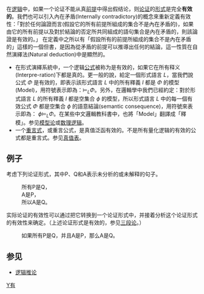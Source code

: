 {{distinguish|效度}}
在[[逻辑|逻辑]]中，如果一个论证不能从真[[前提|前提]]中得出假结论，则[[逻辑论证|论证]]的[[论证形式|形式]]是完全'''有效的'''。我們也可以引入內在矛盾(Internally contradictory)的概念來重新定義有效性：「對於任何論證而言(假設它的所有前提所組成的集合不是內在矛盾的)，如果由它的所有前提以及對於結論的否定所共同組成的語句集合是內在矛盾的，則該論證是有效的。」
在定義中之所以有「假設所有的前提所組成的集合不是內在矛盾的」這樣的一個但書，是因為從矛盾的前提可以推導出任何的結論，這一性質在自然演繹法(Natural deduction)中是顯然的。

* 在形式演繹系統中，一个逻辑[[WFF|公式]]被称为是有效的，如果它在所有释义(Interpre-ration)下都是真的。更一般的說，給定一個形式語言 <math>L</math>，當我們說公式 <math>\Phi</math> 是有效的，即表示該形式語言 <math>L</math> 中的所有釋義 <math>I</math> 都是 <math>\Phi</math> 的模型(Model)，用符號表示即為：<math>\models_{L}\Phi</math>。另外，在邏輯學中我們已經約定：對於形式語言 <math>L</math> 的所有釋義 <math>I</math> 都是空集合 <math>\phi</math> 的模型，所以形式語言 <math>L</math> 中的每一個有效公式 <math>\Phi</math> 都是空集合 <math>\phi</math> 的語意結論(semantic consequence)，用符號來表示即為： <math>\phi\models_{L}\Phi</math>。在某些中文邏輯教科書中，也將「Model」翻譯成「釋模」。参见[[模型论|模型论]]或[[数理逻辑|数理逻辑]]。
* 一个[[重言式|重言式]]，或重言公式，是真值泛函有效的。不是所有量化逻辑的有效的公式都是重言式。参见[[真值表|真值表]]。

== 例子 ==
考虑下列论证形式，其中P、Q和A表示未分析的或未解释的句子。

:所有P是Q，
:A是P，
:所以A是Q。

实际论证的有效性可以通过把它转换到一个论证形式中，并接着分析这个论证形式的有效性来确定。（上述论证形式是有效的，参见[[三段论|三段论]]。）

:如果所有P是Q，并且A是P，那么A是Q。

== 参见 ==
* [[逻辑推论|逻辑推论]]

{{wiktionary}}

[[Category:邏輯|Y有]]